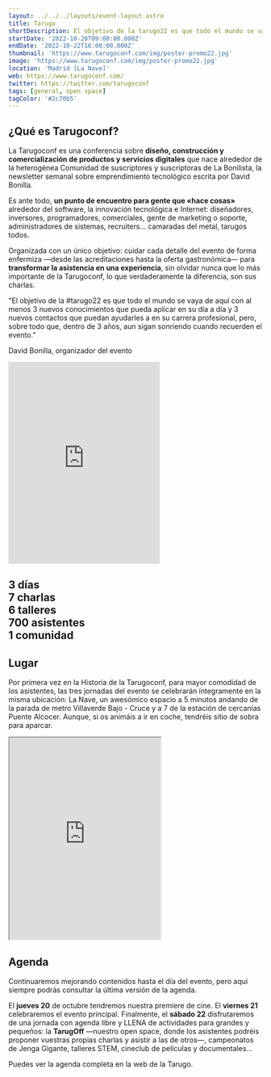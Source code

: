 ```yaml
---
layout: ../../../layouts/event-layout.astro
title: Tarugo
shortDescription: El objetivo de la tarugo22 es que todo el mundo se vaya de aquí con al menos 3 nuevos conocimientos que pueda aplicar en su día a día y 3 nuevos contactos
startDate: '2022-10-20T09:00:00.000Z'
endDate: '2022-10-22T16:00:00.000Z'
thumbnail: 'https://www.tarugoconf.com/img/poster-promo22.jpg'
image: 'https://www.tarugoconf.com/img/poster-promo22.jpg'
location: 'Madrid [La Nave]'
web: https://www.tarugoconf.com/
twitter: https://twitter.com/tarugoconf
tags: [general, open space]
tagColor: '#2c70b5'
---
```



<h2>¿Qué es Tarugoconf?</h2>

La Tarugoconf es una conferencia sobre **diseño, construcción y comercialización de productos y servicios digitales** que nace alrededor de la heterogénea Comunidad de suscriptores y suscriptoras de La Bonilista, la newsletter semanal sobre emprendimiento tecnológico escrita por David Bonilla.

Es ante todo, **un punto de encuentro para gente que «hace cosas»** alrededor del software, la innovación tecnológica e Internet: diseñadores, inversores, programadores, comerciales, gente de marketing o soporte, administradores de sistemas, recruiters... camaradas del metal, tarugos todos.

Organizada con un único objetivo: cuidar cada detalle del evento de forma enfermiza —desde las acreditaciones hasta la oferta gastronómica— para **transformar la asistencia en una experiencia**, sin olvidar nunca que lo más importante de la Tarugoconf, lo que verdaderamente la diferencia, son sus charlas.

"El objetivo de la #tarugo22 es que todo el mundo se vaya de aquí con al menos 3 nuevos conocimientos que pueda aplicar en su día a día y 3 nuevos contactos que puedan ayudarles a en su carrera profesional, pero, sobre todo que, dentro de 3 años, aun sigan sonriendo cuando recuerden el evento."

<span className="text-xs">David Bonilla, organizador del evento</span>

<div className="flex items-center gap-4 mt-4">
  <iframe className="w-full mt-4" height="400" src="https://player.vimeo.com/video/384584744?h=2842150b4e&amp;title=0&amp;byline=0&amp;portrait=0&amp;autoplay=0&amp;dnt=1&amp;app_id=122963" frameborder="0" allow="autoplay; fullscreen; picture-in-picture" allowfullscreen="" title="Resumen de la #TARUGO4" data-ready="true"></iframe>

  <h2 style={{flexShrink: '0'}}><strong>3</strong> días<br/> <strong>7</strong> charlas<br/> <strong>6</strong> talleres<br/> <strong>700</strong> asistentes<br/> <strong>1</strong> comunidad</h2>
</div>

## Lugar

Por primera vez en la Historia de la Tarugoconf, para mayor comodidad de los asistentes, las tres jornadas del evento se celebrarán íntegramente en la misma ubicación: <ExternalLink href="https://www.lanavemadrid.com/">La Nave</ExternalLink>, un awesómico espacio a 5 minutos andando de la parada de metro Villaverde Bajo - Cruce y a 7 de la estación de cercanías Puente Alcocer. Aunque, si os animáis a ir en coche, tendréis sitio de sobra para aparcar.

<iframe className="w-full mt-4" height="400" src="https://www.google.com/maps/embed?pb=!1m18!1m12!1m3!1d3040.7636952189428!2d-3.6981867838185436!3d40.34758776776415!2m3!1f0!2f0!3f0!3m2!1i1024!2i768!4f13.1!3m3!1m2!1s0xd4226dc6a64c46b%3A0x23e1b239d4aea935!2sLa%20Nave!5e0!3m2!1ses!2ses!4v1664083918920!5m2!1ses!2ses" allowfullscreen="" loading="lazy" referrerpolicy="no-referrer-when-downgrade"></iframe>

## Agenda

Continuaremos mejorando contenidos hasta el día del evento, pero aquí siempre podrás consultar la última versión de la agenda.

El **jueves 20** de octubre tendremos nuestra premiere de cine. El **viernes 21** celebraremos el evento principal. Finalmente, el **sábado 22** disfrutaremos de <ExternalLink href="https://www.tarugoconf.com/sabado-tarugo/">una jornada con agenda libre y LLENA de actividades</ExternalLink> para grandes y pequeños: la **TarugOff** —nuestro open space, donde los asistentes podréis proponer vuestras propias charlas y asistir a las de otros—, campeonatos de Jenga Gigante, talleres STEM, cineclub de películas y documentales...

Puedes ver la agenda completa en <ExternalLink href="https://www.tarugoconf.com/#calendar">la web de la Tarugo</ExternalLink>.


